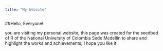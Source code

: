 ```yaml
---
title: "My Website"
---
```


##Hello, Everyone!



you are visiting my personal website, this page was created for the seedbed of R of the National University of Colombia Sede Medellin to share and highlight the works and achievements; I hope you like it